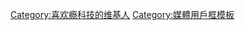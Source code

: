 {{Userbox
  |id=Engadget
  |id-c=#f0f0f0
  |id-s=12
  |info=這個用户是'''[http://cn.engadget.com 中文Engadget博客]'''的忠实读者。
  |info-c=#ffffcc
  |info-s=10
  |border-c=#0099ff
}}
<includeonly>[[Category:喜欢瘾科技的维基人]]</includeonly>
<noinclude>[[Category:媒體用戶框模板]]</noinclude>